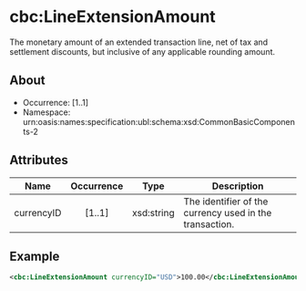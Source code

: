 # cbc:LineExtensionAmount

The monetary amount of an extended transaction line, net of tax and settlement discounts, but inclusive of any applicable rounding amount.

## About

- Occurrence: [1..1]
- Namespace: urn:oasis:names:specification:ubl:schema:xsd:CommonBasicComponents-2

## Attributes

| Name        | Occurrence | Type        | Description                                            |
|-------------|:----------:|-------------|--------------------------------------------------------|
| currencyID  |   [1..1]   | xsd:string  | The identifier of the currency used in the transaction. |

## Example

```xml
<cbc:LineExtensionAmount currencyID="USD">100.00</cbc:LineExtensionAmount>
